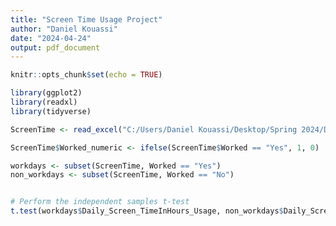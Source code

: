 ---
title: "Screen Time Usage Project"
author: "Daniel Kouassi"
date: "2024-04-24"
output: pdf_document
---

```{r setup, include=FALSE}
knitr::opts_chunk$set(echo = TRUE)
```


```{r}
library(ggplot2)
library(readxl)
library(tidyverse)

ScreenTime <- read_excel("C:/Users/Daniel Kouassi/Desktop/Spring 2024/DATA 211 -50 Data Science/Data/ScreenTime.xlsx")

ScreenTime$Worked_numeric <- ifelse(ScreenTime$Worked == "Yes", 1, 0)

workdays <- subset(ScreenTime, Worked == "Yes")
non_workdays <- subset(ScreenTime, Worked == "No")


# Perform the independent samples t-test
t.test(workdays$Daily_Screen_TimeInHours_Usage, non_workdays$Daily_Screen_TimeInHours_Usage, alternative = "less")






```

